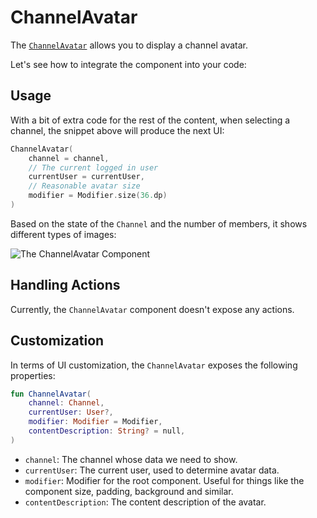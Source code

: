 # ChannelAvatar

The [`ChannelAvatar`](https://github.com/GetStream/stream-chat-android/blob/main/stream-chat-android-compose/src/main/java/io/getstream/chat/android/compose/ui/common/avatar/ChannelAvatar.kt) allows you to display a channel avatar.

Let's see how to integrate the component into your code:

## Usage

With a bit of extra code for the rest of the content, when selecting a channel, the snippet above will produce the next UI:

```kotlin
ChannelAvatar(
    channel = channel,
    // The current logged in user
    currentUser = currentUser,
    // Reasonable avatar size
    modifier = Modifier.size(36.dp)
)
```

Based on the state of the `Channel` and the number of members, it shows different types of images:

![The ChannelAvatar Component](../../assets/compose_default_channel_avatar_component.png)

## Handling Actions

Currently, the `ChannelAvatar` component doesn't expose any actions.

## Customization

In terms of UI customization, the `ChannelAvatar` exposes the following properties:

```kotlin
fun ChannelAvatar(
    channel: Channel,
    currentUser: User?,
    modifier: Modifier = Modifier,
    contentDescription: String? = null,
)
```

* `channel`: The channel whose data we need to show.
* `currentUser`: The current user, used to determine avatar data.
* `modifier`: Modifier for the root component. Useful for things like the component size, padding, background and similar.
* `contentDescription`: The content description of the avatar.
